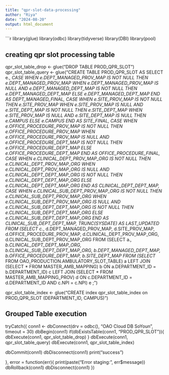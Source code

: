 ```yaml
---
title: "qpr-slot-data-processing"
author: "Riya"
date: "2024-08-20"
output: html_document
---
```


```r

library(glue)
library(odbc)
library(tidyverse)
library(DBI)
library(pool)


## creating qpr slot processing table

qpr_slot_table_drop <- glue("DROP TABLE PROD_QPR_SLOT")
qpr_slot_table_query <- glue("CREATE TABLE PROD_QPR_SLOT AS
                              SELECT e.*,
                              CASE WHEN e.DEPT_MANAGED_PROV_MAP IS NOT NULL THEN e.DEPT_MANAGED_PROV_MAP
                                   WHEN e.DEPT_MANAGED_PROV_MAP IS NULL AND e.DEPT_MANAGED_DEPT_MAP IS NOT NULL THEN e.DEPT_MANAGED_DEPT_MAP
                                   ELSE e.DEPT_MANAGED_DEPT_MAP 
                              END AS DEPT_MANAGED_FINAL,
                              CASE WHEN e.SITE_PROV_MAP IS NOT NULL THEN e.SITE_PROV_MAP
                                   WHEN e.SITE_PROV_MAP IS NULL AND e.SITE_DEPT_MAP IS NOT NULL THEN e.SITE_DEPT_MAP
                                   WHEN e.SITE_PROV_MAP IS NULL AND e.SITE_DEPT_MAP IS NULL THEN e.CAMPUS
                                   ELSE e.CAMPUS
                              END AS SITE_FINAL,
                              CASE WHEN e.OFFICE_PROCEDURE_PROV_MAP IS NOT NULL THEN e.OFFICE_PROCEDURE_PROV_MAP
                                   WHEN e.OFFICE_PROCEDURE_PROV_MAP IS NULL AND e.OFFICE_PROCEDURE_DEPT_MAP IS NOT NULL THEN e.OFFICE_PROCEDURE_DEPT_MAP
                              ELSE e.OFFICE_PROCEDURE_DEPT_MAP
                              END AS OFFICE_PROCEDURE_FINAL,
                              CASE WHEN e.CLINICAL_DEPT_PROV_MAP_ORG IS NOT NULL THEN e.CLINICAL_DEPT_PROV_MAP_ORG
                                   WHEN e.CLINICAL_DEPT_PROV_MAP_ORG IS NULL AND e.CLINICAL_DEPT_DEPT_MAP_ORG IS NOT NULL THEN e.CLINICAL_DEPT_DEPT_MAP_ORG
                                   ELSE e.CLINICAL_DEPT_DEPT_MAP_ORG
                              END AS CLINICAL_DEPT_DEPT_MAP,
                              CASE WHEN e.CLINICAL_SUB_DEPT_PROV_MAP_ORG IS NOT NULL THEN e.CLINICAL_SUB_DEPT_PROV_MAP_ORG 
                                   WHEN e.CLINICAL_SUB_DEPT_PROV_MAP_ORG IS NULL AND e.CLINICAL_SUB_DEPT_DEPT_MAP_ORG IS NOT NULL THEN 
                                   e.CLINICAL_SUB_DEPT_DEPT_MAP_ORG
                                   ELSE e.CLINICAL_SUB_DEPT_DEPT_MAP_ORG
                              END AS CLINICAL_SUB_DEPT_DEPT_MAP,
                              TRUNC(SYSDATE) AS LAST_UPDATED
                              FROM
                              (SELECT c.*, d.DEPT_MANAGED_PROV_MAP, d.SITE_PROV_MAP, d.OFFICE_PROCEDURE_PROV_MAP, d.CLINICAL_DEPT_PROV_MAP_ORG, 
                              d.CLINICAL_SUB_DEPT_PROV_MAP_ORG
                              FROM
                              (SELECT a.*, b.CLINICAL_DEPT_DEPT_MAP_ORG,
                              b.CLINICAL_SUB_DEPT_DEPT_MAP_ORG, b.DEPT_MANAGED_DEPT_MAP, b.OFFICE_PROCEDURE_DEPT_MAP,
                              b.SITE_DEPT_MAP
                              FROM
                              (SELECT * FROM OAO_PRODUCTION.AMBULATORY_SLOT_TABLE) a
                              LEFT JOIN
                              (SELECT * FROM MASTER_AMB_MAPPING) b
                              ON a.DEPARTMENT_ID = b.DEPARTMENT_ID) c
                              LEFT JOIN
                              (SELECT * FROM MASTER_AMB_MAPPING_PROV) d
                              ON c.DEPARTMENT_ID = d.DEPARTMENT_ID AND
                              c.NPI = c.NPI) e
                             ;")


qpr_slot_table_index <- glue("CREATE index qpr_slot_table_index on PROD_QPR_SLOT (DEPARTMENT_ID, CAMPUS)")

## Grouped Table execution
tryCatch({
  conn1 <- dbConnect(drv = odbc(), "OAO Cloud DB SoYoun", timeout = 30)
  dbBegin(conn1)
  if(dbExistsTable(conn1, "PROD_QPR_SLOT")){
  dbExecute(conn1, qpr_slot_table_drop) 
  }
  dbExecute(conn1, qpr_slot_table_query) 
  dbExecute(conn1, qpr_slot_table_index)
  
  dbCommit(conn1)
  dbDisconnect(conn1)
  print("success")
  
},
error = function(err){
  print(paste("Error staging:", err$message))
  dbRollback(conn1)
  dbDisconnect(conn1)
})
